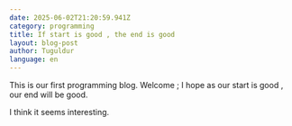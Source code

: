```yaml
---
date: 2025-06-02T21:20:59.941Z
category: programming
title: If start is good , the end is good
layout: blog-post
author: Tuguldur
language: en
---
```


This is our first programming blog. Welcome ;
I hope as our start is good , our end will be good.

I think it seems interesting.
